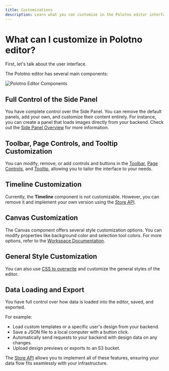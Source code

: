 ```yaml
---
title: Customizations
description: Learn what you can customize in the Polotno editor interface and functionality
---
```


# What can I customize in Polotno editor?

First, let's talk about the user interface.

The Polotno editor has several main components:

![Polotno Editor Components](./image.png)

## Full Control of the Side Panel

You have complete control over the Side Panel. You can remove the default panels, add your own, and customize their content entirely. For instance, you can create a panel that loads images directly from your backend. Check out the [Side Panel Overview](/docs/side-panel-overview) for more information.

## Toolbar, Page Controls, and Tooltip Customization

You can modify, remove, or add controls and buttons in the [Toolbar](/docs/toolbar), [Page Controls](/docs/workspace), and [Tooltip](/docs/tooltip), allowing you to tailor the interface to your needs.

## Timeline Customization

Currently, the **Timeline** component is not customizable. However, you can remove it and implement your own version using the [Store API](/docs/store).

## Canvas Customization

The Canvas component offers several style customization options. You can modify properties like background color and selection tool colors. For more options, refer to the [Workspace Documentation](/docs/workspace).

## General Style Customization

You can also use [CSS to overwrite](/docs/theme-and-ui-styles) and customize the general styles of the editor.

## Data Loading and Export

You have full control over how data is loaded into the editor, saved, and exported.

For example:

- Load custom templates or a specific user's design from your backend.
- Save a JSON file to a local computer with a button click.
- Automatically send requests to your backend with design data on any changes.
- Upload design previews or exports to an S3 bucket.

The [Store API](/docs/store) allows you to implement all of these features, ensuring your data flow fits seamlessly with your infrastructure.
